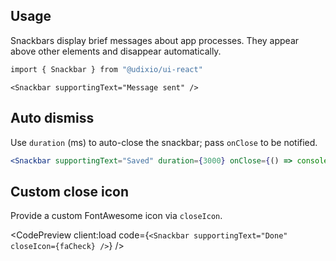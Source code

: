 ---
---





## Usage

Snackbars display brief messages about app processes. They appear above other elements and disappear automatically.

```bash
import { Snackbar } from "@udixio/ui-react"
```

```tsx
<Snackbar supportingText="Message sent" />
```

## Auto dismiss

Use `duration` (ms) to auto-close the snackbar; pass `onClose` to be notified.

```jsx
<Snackbar supportingText="Saved" duration={3000} onClose={() => console.log('closed')} />
```

## Custom close icon

Provide a custom FontAwesome icon via `closeIcon`.

<CodePreview client:load
             code={`
  <Snackbar supportingText="Done" closeIcon={faCheck} />
`}
/>
